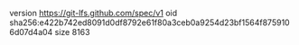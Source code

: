 version https://git-lfs.github.com/spec/v1
oid sha256:e422b742ed8091d0df8792e61f80a3ceb0a9254d23bf1564f8759106d07d4a04
size 8163
